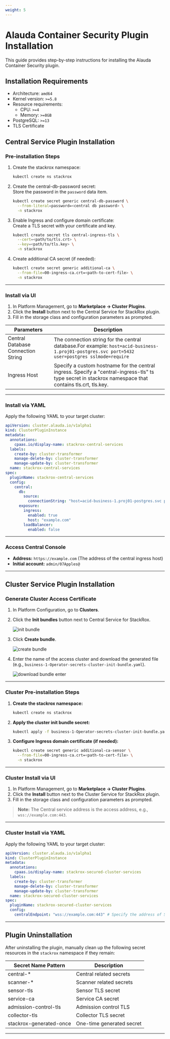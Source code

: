 ```yaml
---
weight: 5
---
```


# Alauda Container Security Plugin Installation

This guide provides step-by-step instructions for installing the Alauda Container Security plugin.

## Installation Requirements

- Architecture: `amd64`
- Kernel version: `>=5.8`
- Resource requirements:
  - CPU: `>=4`
  - Memory: `>=8GB`
- PostgreSQL: `>=13`
- TLS Certificate

## Central Service Plugin Installation

### Pre-installation Steps

1. Create the stackrox namespace:

   ```bash
   kubectl create ns stackrox
   ```

2. Create the central-db-password secret:  
   Store the password in the `password` data item.

   ```bash
   kubectl create secret generic central-db-password \
     --from-literal=password=<central db password> \
     -n stackrox
   ```

3. Enable Ingress and configure domain certificate:  
   Create a TLS secret with your certificate and key.

   ```bash
   kubectl create secret tls central-ingress-tls \
     --cert=<path/to/tls.crt> \
     --key=<path/to/tls.key> \
     -n stackrox
   ```

4. Create additional CA secret (if needed):

   ```bash
   kubectl create secret generic additional-ca \
     --from-file=00-ingress-ca.crt=<path-to-cert-file> \
     -n stackrox
   ```

---

### Install via UI

1. In Platform Management, go to **Marketplace → Cluster Plugins**.
2. Click the **Install** button next to the Central Service for StackRox plugin.
3. Fill in the storage class and configuration parameters as prompted.  

|Parameters|Description|
|---|---|
|Central Database Connection String|The connection string for the central database.For example: `host=acid-business-1.proj01-postgres.svc port=5432 user=postgres sslmode=require`|
|Ingress Host|Specify a custom hostname for the central ingress. Specify a "central-ingress-tls" ts type secret in stackrox namespace that contains tls.crt, tls.key.|

---

### Install via YAML

Apply the following YAML to your target cluster:

```yaml
apiVersion: cluster.alauda.io/v1alpha1
kind: ClusterPluginInstance
metadata:
  annotations:
    cpaas.io/display-name: stackrox-central-services
  labels:
    create-by: cluster-transformer
    manage-delete-by: cluster-transformer
    manage-update-by: cluster-transformer
  name: stackrox-central-services
spec:
  pluginName: stackrox-central-services
  config:
    central:
      db:
        source:
          connectionString: "host=acid-business-1.proj01-postgres.svc port=5432 user=postgres sslmode=require" # Specify the database connection string
      exposure:
        ingress:
          enabled: true
          host: "example.com"
        loadBalancer:
          enabled: false
```

---

### Access Central Console

- **Address:** `https://example.com` (The address of the central ingress host)
- **Initial account:** `admin/07Apples@`

---

## Cluster Service Plugin Installation

### Generate Cluster Access Certificate

1. In Platform Configuration, go to **Clusters**.

2. Click the **Init bundles** button next to Central Service for StackRox.  
   
   ![init bundle](../assets/init_bundle.png)  

3. Click **Create bundle**.  
   
   ![create bundle](../assets/create_bundle.png)
4. Enter the name of the access cluster and download the generated file (e.g., `business-1-Operator-secrets-cluster-init-bundle.yaml`).  
   
   ![download bundle enter](../assets/create_bundle_enter.png)

---

### Cluster Pre-installation Steps

1. **Create the stackrox namespace:**

   ```bash
   kubectl create ns stackrox
   ```

2. **Apply the cluster init bundle secret:**

   ```bash
   kubectl apply -f business-1-Operator-secrets-cluster-init-bundle.yaml -n stackrox
   ```

3. **Configure Ingress domain certificate (if needed):**

   ```bash
   kubectl create secret generic additional-ca-sensor \
     --from-file=00-ingress-ca.crt=<path-to-cert-file> \
     -n stackrox
   ```

---

### Cluster Install via UI

1. In Platform Management, go to **Marketplace → Cluster Plugins**.
2. Click the **Install** button next to the Cluster Service for StackRox plugin.
3. Fill in the storage class and configuration parameters as prompted.  

> **Note:** The Central service address is the access address, e.g., `wss://example.com:443`.

---

### Cluster Install via YAML

Apply the following YAML to your target cluster:

```yaml
apiVersion: cluster.alauda.io/v1alpha1
kind: ClusterPluginInstance
metadata:
  annotations:
    cpaas.io/display-name: stackrox-secured-cluster-services
  labels:
    create-by: cluster-transformer
    manage-delete-by: cluster-transformer
    manage-update-by: cluster-transformer
  name: stackrox-secured-cluster-services
spec:
  pluginName: stackrox-secured-cluster-services
  config:
    centralEndpoint: "wss://example.com:443" # Specify the address of StackRox Central Services
```

---

## Plugin Uninstallation

After uninstalling the plugin, manually clean up the following secret resources in the `stackrox` namespace if they remain:

| Secret Name Pattern         | Description                |
|----------------------------|----------------------------|
| central-*                  | Central related secrets    |
| scanner-*                  | Scanner related secrets    |
| sensor-tls                 | Sensor TLS secret          |
| service-ca                 | Service CA secret          |
| admission-control-tls      | Admission control TLS      |
| collector-tls              | Collector TLS secret       |
| stackrox-generated-once    | One-time generated secret  |

---